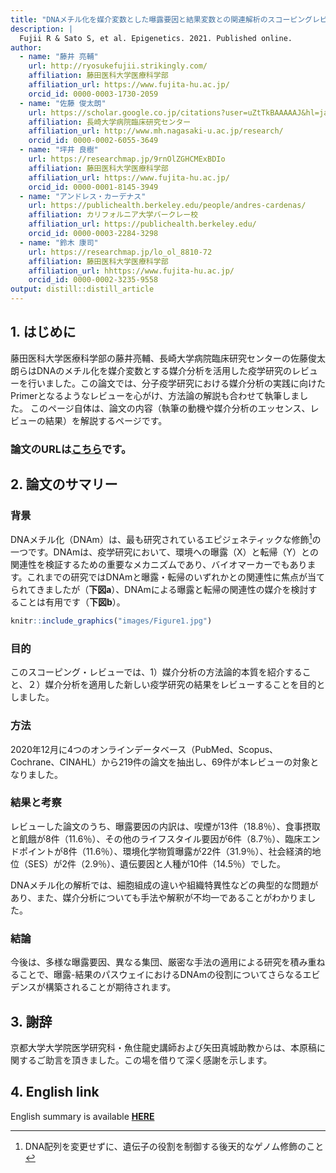 ```yaml
---
title: "DNAメチル化を媒介変数とした曝露要因と結果変数との関連解析のスコーピングレビュー"
description: | 
  Fujii R & Sato S, et al. Epigenetics. 2021. Published online.
author:
  - name: "藤井 亮輔"
    url: http://ryosukefujii.strikingly.com/
    affiliation: 藤田医科大学医療科学部
    affiliation_url: https://www.fujita-hu.ac.jp/
    orcid_id: 0000-0003-1730-2059
  - name: "佐藤 俊太朗"
    url: https://scholar.google.co.jp/citations?user=uZtTkBAAAAAJ&hl=ja
    affiliation: 長崎大学病院臨床研究センター
    affiliation_url: http://www.mh.nagasaki-u.ac.jp/research/
    orcid_id: 0000-0002-6055-3649
  - name: "坪井 良樹"
    url: https://researchmap.jp/9rnOlZGHCMExBDIo
    affiliation: 藤田医科大学医療科学部
    affiliation_url: https://www.fujita-hu.ac.jp/
    orcid_id: 0000-0001-8145-3949
  - name: "アンドレス・カーデナス"
    url: https://publichealth.berkeley.edu/people/andres-cardenas/
    affiliation: カリフォルニア大学バークレー校
    affiliation_url: https://publichealth.berkeley.edu/
    orcid_id: 0000-0003-2284-3298
  - name: "鈴木 康司"
    url: https://researchmap.jp/lo_ol_8810-72
    affiliation: 藤田医科大学医療科学部
    affiliation_url: hhttps://www.fujita-hu.ac.jp/
    orcid_id: 0000-0002-3235-9558
output: distill::distill_article
---
```


## 1. はじめに
藤田医科大学医療科学部の藤井亮輔、長崎大学病院臨床研究センターの佐藤俊太朗らはDNAのメチル化を媒介変数とする媒介分析を活用した疫学研究のレビューを行いました。この論文では、分子疫学研究における媒介分析の実践に向けたPrimerとなるようなレビューを心がけ、方法論の解説も合わせて執筆しました。
このページ自体は、論文の内容（執筆の動機や媒介分析のエッセンス、レビューの結果）を解説するページです。

### 論文のURLは[**こちら**](https://doi.org/10.1080/15592294.2021.1959736)です。

## 2. 論文のサマリー
### 背景
DNAメチル化（DNAm）は、最も研究されているエピジェネティックな修飾^[DNA配列を変更せずに、遺伝子の役割を制御する後天的なゲノム修飾のこと]の一つです。DNAmは、疫学研究において、環境への曝露（X）と転帰（Y）との関連性を検証するための重要なメカニズムであり、バイオマーカーでもあります。これまでの研究ではDNAmと曝露・転帰のいずれかとの関連性に焦点が当てられてきましたが（**下図a**）、DNAmによる曝露と転帰の関連性の媒介を検討することは有用です（**下図b**）。

```r
knitr::include_graphics("images/Figure1.jpg")
```


### 目的
このスコーピング・レビューでは、1）媒介分析の方法論的本質を紹介すること、２）媒介分析を適用した新しい疫学研究の結果をレビューすることを目的としました。

### 方法
2020年12月に4つのオンラインデータベース（PubMed、Scopus、Cochrane、CINAHL）から219件の論文を抽出し、69件が本レビューの対象となりました。

### 結果と考察
レビューした論文のうち、曝露要因の内訳は、喫煙が13件（18.8％）、食事摂取と飢餓が8件（11.6％）、その他のライフスタイル要因が6件（8.7％）、臨床エンドポイントが8件（11.6％）、環境化学物質曝露が22件（31.9％）、社会経済的地位（SES）が2件（2.9％）、遺伝要因と人種が10件（14.5％）でした。

DNAメチル化の解析では、細胞組成の違いや組織特異性などの典型的な問題があり、また、媒介分析についても手法や解釈が不均一であることがわかりました。

### 結論
今後は、多様な曝露要因、異なる集団、厳密な手法の適用による研究を積み重ねることで、曝露-結果のパスウェイにおけるDNAmの役割についてさらなるエビデンスが構築されることが期待されます。


## 3. 謝辞
京都大学大学院医学研究科・魚住龍史講師および矢田真城助教からは、本原稿に関するご助言を頂きました。この場を借りて深く感謝を示します。

## 4. English link
English summary is available [**HERE**](https://shuntaros.github.io/mediation-analysis-DNA-methylation/English.html)